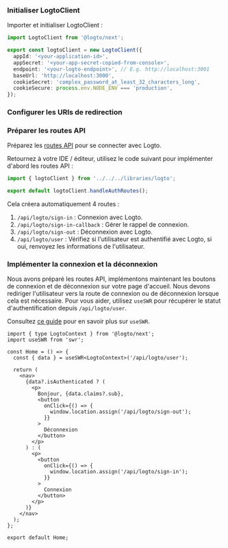 
### Initialiser LogtoClient

Importer et initialiser LogtoClient :

```ts title="libraries/logto.ts"
import LogtoClient from '@logto/next';

export const logtoClient = new LogtoClient({
  appId: '<your-application-id>',
  appSecret: '<your-app-secret-copied-from-console>',
  endpoint: '<your-logto-endpoint>', // E.g. http://localhost:3001
  baseUrl: 'http://localhost:3000',
  cookieSecret: 'complex_password_at_least_32_characters_long',
  cookieSecure: process.env.NODE_ENV === 'production',
});
```

### Configurer les URIs de redirection

<SignInFlowSummary />

<AssumingUrl />

<WebConfigureRedirectUris redirectUri="http://localhost:3000/api/logto/sign-in-callback" />

### Préparer les routes API

Préparez les [routes API](https://nextjs.org/docs/api-routes/introduction) pour se connecter avec Logto.

Retournez à votre IDE / éditeur, utilisez le code suivant pour implémenter d'abord les routes API :

```ts title="pages/api/logto/[action].ts"
import { logtoClient } from '../../../libraries/logto';

export default logtoClient.handleAuthRoutes();
```

Cela créera automatiquement 4 routes :

1. `/api/logto/sign-in` : Connexion avec Logto.
2. `/api/logto/sign-in-callback` : Gérer le rappel de connexion.
3. `/api/logto/sign-out` : Déconnexion avec Logto.
4. `/api/logto/user` : Vérifiez si l'utilisateur est authentifié avec Logto, si oui, renvoyez les informations de l'utilisateur.

### Implémenter la connexion et la déconnexion

Nous avons préparé les routes API, implémentons maintenant les boutons de connexion et de déconnexion sur votre page d'accueil. Nous devons rediriger l'utilisateur vers la route de connexion ou de déconnexion lorsque cela est nécessaire. Pour vous aider, utilisez `useSWR` pour récupérer le statut d'authentification depuis `/api/logto/user`.

Consultez [ce guide](https://swr.vercel.app/docs/getting-started) pour en savoir plus sur `useSWR`.

```tsx title="/pages/index.tsx"
import { type LogtoContext } from '@logto/next';
import useSWR from 'swr';

const Home = () => {
  const { data } = useSWR<LogtoContext>('/api/logto/user');

  return (
    <nav>
      {data?.isAuthenticated ? (
        <p>
          Bonjour, {data.claims?.sub},
          <button
            onClick={() => {
              window.location.assign('/api/logto/sign-out');
            }}
          >
            Déconnexion
          </button>
        </p>
      ) : (
        <p>
          <button
            onClick={() => {
              window.location.assign('/api/logto/sign-in');
            }}
          >
            Connexion
          </button>
        </p>
      )}
    </nav>
  );
};

export default Home;
```

<Checkpoint />
